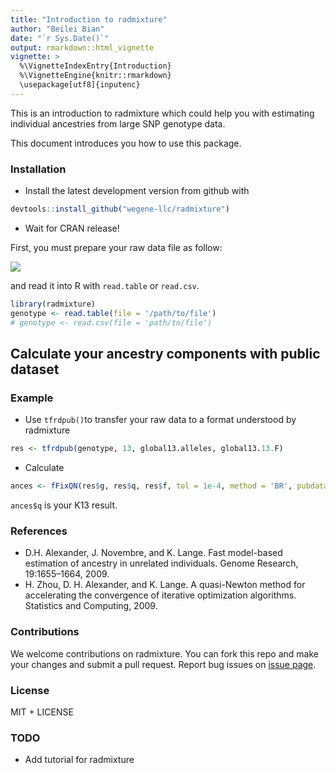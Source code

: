 ```yaml
---
title: "Introduction to radmixture"
author: "Beilei Bian"
date: "`r Sys.Date()`"
output: rmarkdown::html_vignette
vignette: >
  %\VignetteIndexEntry{Introduction}
  %\VignetteEngine{knitr::rmarkdown}
  \usepackage[utf8]{inputenc}
---
```


This is an introduction to radmixture which could help you with estimating individual ancestries from large SNP genotype data. 

This document introduces you how to use this package. 

### Installation

- Install the latest development version from github with
```r
devtools::install_github("wegene-llc/radmixture")
```
- Wait for CRAN release!

First, you must prepare your raw data file as follow:

![](https://cloud.githubusercontent.com/assets/18478302/22725657/b4abd21a-ee09-11e6-9ef8-a4092be538e8.png)

and read it into R with `read.table` or `read.csv`.

```r
library(radmixture)
genotype <- read.table(file = '/path/to/file')
# genotype <- read.csv(file = 'path/to/file')
```

## Calculate your ancestry components with public dataset

### Example

- Use `tfrdpub()`to transfer your raw data to a format understood by radmixture

```r
res <- tfrdpub(genotype, 13, global13.alleles, global13.13.F)
```

- Calculate

```r
ances <- fFixQN(res$g, res$q, res$f, tol = 1e-4, method = 'BR', pubdata = "K13")
```
`ances$q` is your K13 result.

### References

- D.H. Alexander, J. Novembre, and K. Lange. Fast model-based estimation of ancestry in unrelated individuals. Genome Research, 19:1655–1664, 2009.
- H. Zhou, D. H. Alexander, and K.  Lange. A quasi-Newton method for accelerating the convergence of iterative optimization algorithms. Statistics and Computing, 2009.

### Contributions
We welcome contributions on radmixture. You can fork this repo and make your changes and submit a pull request.
Report bug issues on [issue page](https://github.com/wegene-llc/radmixture/issues).

### License

MIT + LICENSE

### TODO

- Add tutorial for radmixture
